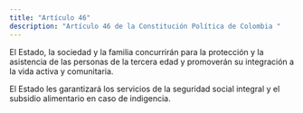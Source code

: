 ```yaml
---
title: "Artículo 46"
description: "Artículo 46 de la Constitución Política de Colombia "
---
```

El Estado, la sociedad y la familia
concurrirán para la protección y la asistencia de las
personas de la tercera edad y promoverán su integración a la vida activa y comunitaria.

El Estado les garantizará los servicios de la seguridad social integral y el subsidio alimentario en
caso de indigencia.
